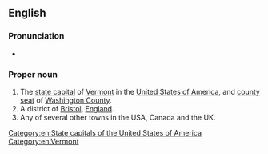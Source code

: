 ==English==
{{wikipedia}}

===Pronunciation===
* {{homophones|Montpellier|lang=en}}

===Proper noun===
{{en-proper noun}}

# The [[state capital]] of [[Vermont]] in the [[United States of America]], and [[county seat]] of [[Washington County]].
# A district of [[Bristol]], [[England]].
# Any of several other towns in the USA, Canada and the UK.

{{topics|en|England}}

[[Category:en:State capitals of the United States of America]]
[[Category:en:Vermont]]